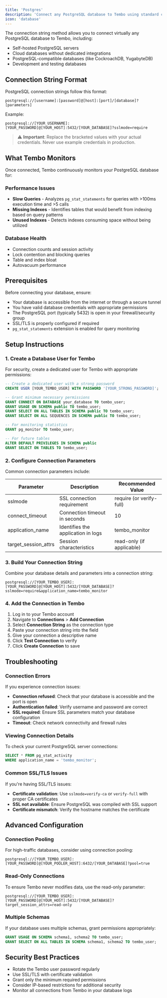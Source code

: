 ```yaml
---
title: 'Postgres'
description: 'Connect any PostgreSQL database to Tembo using standard connection strings for maximum flexibility.'
icon: 'database'
---
```


The connection string method allows you to connect virtually any PostgreSQL database to Tembo, including:

- Self-hosted PostgreSQL servers
- Cloud databases without dedicated integrations
- PostgreSQL-compatible databases (like CockroachDB, YugabyteDB)
- Development and testing databases

## Connection String Format

PostgreSQL connection strings follow this format:

```
postgresql://[username]:[password]@[host]:[port]/[database]?[parameters]
```

Example:

```
postgresql://[YOUR_USERNAME]:[YOUR_PASSWORD]@[YOUR_HOST]:5432/[YOUR_DATABASE]?sslmode=require
```

> ⚠️ **Important**: Replace the bracketed values with your actual credentials. Never use example credentials in production.

## What Tembo Monitors

Once connected, Tembo continuously monitors your PostgreSQL database for:

### Performance Issues

- **Slow Queries** - Analyzes `pg_stat_statements` for queries with \>100ms execution time and \>5 calls
- **Missing Indexes** - Identifies tables that would benefit from indexing based on query patterns
- **Unused Indexes** - Detects indexes consuming space without being utilized

### Database Health

- Connection counts and session activity
- Lock contention and blocking queries
- Table and index bloat
- Autovacuum performance

## Prerequisites

Before connecting your database, ensure:

- Your database is accessible from the internet or through a secure tunnel
- You have valid database credentials with appropriate permissions
- The PostgreSQL port (typically 5432) is open in your firewall/security group
- SSL/TLS is properly configured if required
- `pg_stat_statements` extension is enabled for query monitoring

## Setup Instructions

### 1. Create a Database User for Tembo

For security, create a dedicated user for Tembo with appropriate permissions:

```sql
-- Create a dedicated user with a strong password
CREATE USER [YOUR_TEMBO_USER] WITH PASSWORD '[YOUR_STRONG_PASSWORD]';

-- Grant minimum necessary permissions
GRANT CONNECT ON DATABASE your_database TO tembo_user;
GRANT USAGE ON SCHEMA public TO tembo_user;
GRANT SELECT ON ALL TABLES IN SCHEMA public TO tembo_user;
GRANT SELECT ON ALL SEQUENCES IN SCHEMA public TO tembo_user;

-- For monitoring statistics
GRANT pg_monitor TO tembo_user;

-- For future tables
ALTER DEFAULT PRIVILEGES IN SCHEMA public
GRANT SELECT ON TABLES TO tembo_user;
```

### 2. Configure Connection Parameters

Common connection parameters include:

| Parameter            | Description                        | Recommended Value         |
| -------------------- | ---------------------------------- | ------------------------- |
| sslmode              | SSL connection requirement         | require (or verify-full)  |
| connect_timeout      | Connection timeout in seconds      | 10                        |
| application_name     | Identifies the application in logs | tembo_monitor             |
| target_session_attrs | Session characteristics            | read-only (if applicable) |

### 3. Build Your Connection String

Combine your database details and parameters into a connection string:

```
postgresql://[YOUR_TEMBO_USER]:[YOUR_PASSWORD]@[YOUR_HOST]:5432/[YOUR_DATABASE]?sslmode=require&application_name=tembo_monitor
```

### 4. Add the Connection in Tembo

1. Log in to your Tembo account
2. Navigate to **Connections** \> **Add Connection**
3. Select **Connection String** as the connection type
4. Paste your connection string into the field
5. Give your connection a descriptive name
6. Click **Test Connection** to verify
7. Click **Create Connection** to save

## Troubleshooting

### Connection Errors

If you experience connection issues:

- **Connection refused**: Check that your database is accessible and the port is open
- **Authentication failed**: Verify username and password are correct
- **SSL required**: Ensure SSL parameters match your database configuration
- **Timeout**: Check network connectivity and firewall rules

### Viewing Connection Details

To check your current PostgreSQL server connections:

```sql
SELECT * FROM pg_stat_activity
WHERE application_name = 'tembo_monitor';
```

### Common SSL/TLS Issues

If you're having SSL/TLS issues:

- **Certificate validation**: Use `sslmode=verify-ca` or `verify-full` with proper CA certificates
- **SSL not available**: Ensure PostgreSQL was compiled with SSL support
- **Certificate mismatch**: Verify the hostname matches the certificate

## Advanced Configuration

### Connection Pooling

For high-traffic databases, consider using connection pooling:

```
postgresql://[YOUR_TEMBO_USER]:[YOUR_PASSWORD]@[YOUR_POOLER_HOST]:6432/[YOUR_DATABASE]?pool=true
```

### Read-Only Connections

To ensure Tembo never modifies data, use the read-only parameter:

```
postgresql://[YOUR_TEMBO_USER]:[YOUR_PASSWORD]@[YOUR_HOST]:5432/[YOUR_DATABASE]?target_session_attrs=read-only
```

### Multiple Schemas

If your database uses multiple schemas, grant permissions appropriately:

```sql
GRANT USAGE ON SCHEMA schema1, schema2 TO tembo_user;
GRANT SELECT ON ALL TABLES IN SCHEMA schema1, schema2 TO tembo_user;
```

## Security Best Practices

- Rotate the Tembo user password regularly
- Use SSL/TLS with certificate validation
- Grant only the minimum required permissions
- Consider IP-based restrictions for additional security
- Monitor all connections from Tembo in your database logs
